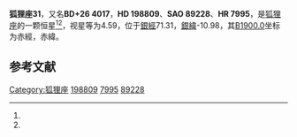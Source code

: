 {{Starbox begin
| name = 狐狸座31
}}
{{Starbox observe
| epoch = [[J2000.0|J2000.0]]
| constell = [[狐狸座|狐狸座]]<ref name=SIMBAD>{{cite web
 | url=http://simbad.u-strasbg.fr/simbad/sim-id?Ident=HR+7995
 | title=Pulsating variable Star
 | publisher=Centre de Données astronomiques de Strasbourg
 | work=SIMBAD
 | accessdate=2012-07-13
 | archive-date=2019-08-12
 | archive-url=https://web.archive.org/web/20190812121910/http://simbad.u-strasbg.fr/simbad/sim-id?Ident=HR+7995
 }}</ref><ref name=DATA>{{cite web
 | url=http://vizier.u-strasbg.fr/viz-bin/VizieR-5?-out.add=.&-source=5050&-corr=PK=HR&-out.max=9999&HR=7995
 | title=VizieR Detailed Page
 | accessdate=2012-07-13
 | archive-date=2016-03-05
 | archive-url=https://web.archive.org/web/20160305000251/http://vizier.u-strasbg.fr/viz-bin/VizieR-5?-out.add=.&-source=5050&-corr=PK=HR&-out.max=9999&HR=7995
 | dead-url=no
 }}</ref>
| 星官 = 
| ra = {{RA|20|52|7.7}}<ref name=SIMBAD /><ref name=DATA />
| dec = {{DEC|+27|5|49}}<ref name=SIMBAD /><ref name=DATA />
| appmag_v = 4.59<ref name=SIMBAD /><ref name=DATA />
}}
{{Starbox character
| class = G7IIIFe-1<ref name=SIMBAD /><ref name=DATA />
| b-v = 0.83<ref name=SIMBAD /><ref name=DATA />
| u-b = 0.47<ref name=SIMBAD /><ref name=DATA />
| r-i = 0.46<ref name=SIMBAD /><ref name=DATA />
| variable = 
}}
{{Starbox astrometry
| radial_v = 0.47
| prop_mo_ra = 1
| parallax = 0.036
| p_error = 
}}
{{Starbox catalog
| names =BD+26 4017，[[SAO星表|SAO]] 89228，[[HD星表|HD]] 198809，[[HR星表|HR]] 7995}}
{{Starbox reference |Simbad=HR+7995}}
{{Starbox end}}

'''狐狸座31'''，又名'''BD+26 4017'''，'''HD 198809'''、'''SAO 89228'''、'''HR 7995'''，是[[狐狸座|狐狸座]]的一颗恒星<ref name=SIMBAD /><ref name=DATA />，视星等为4.59，位于[[銀道座標系|銀經]]71.31，[[銀道座標系|銀緯]]-10.98，其[[B1900.0|B1900.0]]坐标为赤經{{RA|20|47|50.8}}，赤緯{{DEC|+26|-10.98|21}}。

== 参考文献 ==
{{reflist}}

{{star-stub}}

{{狐狸座恒星}}
{{星官|天津|9|40}}
[[Category:狐狸座|Category:狐狸座]]
[[Category:HD和HDE天體|198809]]
[[Category:HR天體|7995]]
[[Category:SAO天體|89228]]